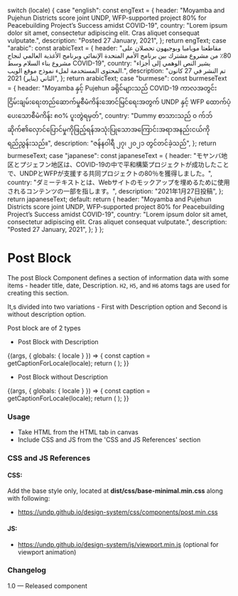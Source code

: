 
  switch (locale) {
    case "english":
      const engText = {
        header:
          "Moyamba and Pujehun Districts score joint UNDP, WFP-supported project 80% for Peacebuilding Project’s Success amidst COVID-19",
        country:
          "Lorem ipsum dolor sit amet, consectetur adipiscing elit. Cras aliquet consequat vulputate.",
        description: "Posted 27 January, 2021",
      };
      return engText;
    case "arabic":
      const arabicText = {
        header:
          "مقاطعتا مويامبا وبوجيهون تحصلان على 80٪ من مشروع مشترك بين برنامج الأمم المتحدة الإنمائي وبرنامج الأغذية العالمي لنجاح مشروع بناء السلام وسط COVID-19",
        country:
          "يشير النص الوهمي إلى أجزاء المحتوى المستخدمة لملء نموذج موقع الويب.",
        description: "تم النشر في 27 كانون الثاني (يناير) 2021",
      };
      return arabicText;
    case "burmese":
      const burmeseText = {
        header:
          "Moyamba နှင့် Pujehun ခရိုင်များသည် COVID-19 ကာလအတွင်းငြိမ်းချမ်းရေးတည်ဆောက်မှုစီမံကိန်းအောင်မြင်ရေးအတွက် UNDP နှင့် WFP ထောက်ပံ့ပေးသောစီမံကိန်း ၈၀% ပူးတွဲရမှတ်",
        country:
          "Dummy စာသားသည် ၀ က်ဘ်ဆိုက်၏လှောင်ပြောင်မှုကိုဖြည့်ရန်အသုံးပြုသောအကြောင်းအရာအနည်းငယ်ကိုရည်ညွှန်းသည်။",
        description: "ဇန်နဝါရီ ၂၇၊ ၂၀၂၁ တွင်တင်ခဲ့သည်",
      };
      return burmeseText;
    case "japanese":
      const japaneseText = {
        header:
          "モヤンバ地区とプジェフン地区は、COVID-19の中で平和構築プロジェクトが成功したことで、UNDPとWFPが支援する共同プロジェクトの80％を獲得しました。",
        country:
          "ダミーテキストとは、Webサイトのモックアップを埋めるために使用されるコンテンツの一部を指します。",
        description: "2021年1月27日投稿",
      };
      return japaneseText;
    default:
      return {
        header:
          "Moyamba and Pujehun Districts score joint UNDP, WFP-supported project 80% for Peacebuilding Project’s Success amidst COVID-19",
        country:
          "Lorem ipsum dolor sit amet, consectetur adipiscing elit. Cras aliquet consequat vulputate.",
        description: "Posted 27 January, 2021",
      };
  }
};

<Meta title="Components/UI components/Text/Post block" component={Post} />

# Post Block

The post Block Component defines a section of information data with some items - header title, date, Description. `H2`, `H5`, and `H6` atoms tags are used for creating this section.

It,s divided into two variations - First with Description option and Second is without description option.

Post block are of 2 types

- Post Block with Description

<Canvas>
  <Story name="Post block with description">
    {(args, { globals: { locale } }) => {
      const caption = getCaptionForLocale(locale);
      return (
        <Post
          headerText={caption.header}
          countryText={caption.country}
          descriptionText={caption.description}
        ></Post>
      );
    }}
  </Story>
</Canvas>

- Post Block without Description

<Canvas>
  <Story name="Post block without description">
    {(args, { globals: { locale } }) => {
      const caption = getCaptionForLocale(locale);
      return (
        <Post
          headerText={caption.header}
          descriptionText={caption.description}
        ></Post>
      );
    }}
  </Story>
</Canvas>

###

### Usage

- Take HTML from the HTML tab in canvas
- Include CSS and JS from the 'CSS and JS References' section

### CSS and JS References

#### CSS:

Add the base style only, located at **dist/css/base-minimal.min.css** along with following:

- https://undp.github.io/design-system/css/components/post.min.css

#### JS:

- https://undp.github.io/design-system/js/viewport.min.js (optional for viewport animation)

### Changelog

1.0 — Released component
